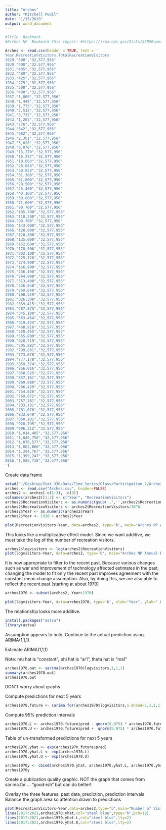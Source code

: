 ```yaml
---
title: "Arches"
author: "Mitchell Pudil"
date: "1/15/2018"
output: word_document
---
```


```r
#Title	Bookmark	
#Arches NP	Bookmark this report: #https://irma.nps.gov/Stats/SSRSReports/Park%20Specific%20Reports/Annual%20Park%20Recreation%20Visitation%20(1904%20-%20Last%20Calendar%20Year)

Arches <- read.csv(header = TRUE, text = '	
Year,RecreationVisitors,TotalRecreationVisitors
1929,"500","32,577,956"
1930,"400","32,577,956"
1931,"405","32,577,956"
1932,"480","32,577,956"
1933,"425","32,577,956"
1934,"275","32,577,956"
1935,"300","32,577,956"
1936,"400","32,577,956"
1937,"1,000","32,577,956"
1938,"1,448","32,577,956"
1939,"1,775","32,577,956"
1940,"2,512","32,577,956"
1941,"3,737","32,577,956"
1942,"1,205","32,577,956"
1943,"776","32,577,956"
1944,"642","32,577,956"
1945,"682","32,577,956"
1946,"2,301","32,577,956"
1947,"5,028","32,577,956"
1948,"8,870","32,577,956"
1949,"13,270","32,577,956"
1950,"16,257","32,577,956"
1951,"18,603","32,577,956"
1952,"28,683","32,577,956"
1953,"30,853","32,577,956"
1954,"31,300","32,577,956"
1955,"31,800","32,577,956"
1956,"28,500","32,577,956"
1957,"25,400","32,577,956"
1958,"40,100","32,577,956"
1959,"59,800","32,577,956"
1960,"71,600","32,577,956"
1961,"90,700","32,577,956"
1962,"105,700","32,577,956"
1963,"118,200","32,577,956"
1964,"99,700","32,577,956"
1965,"143,900","32,577,956"
1966,"128,000","32,577,956"
1967,"120,300","32,577,956"
1968,"135,600","32,577,956"
1969,"162,600","32,577,956"
1970,"178,500","32,577,956"
1971,"202,100","32,577,956"
1972,"225,128","32,577,956"
1973,"274,900","32,577,956"
1974,"166,900","32,577,956"
1975,"236,100","32,577,956"
1976,"294,800","32,577,956"
1977,"313,400","32,577,956"
1978,"326,948","32,577,956"
1979,"269,840","32,577,956"
1980,"290,519","32,577,956"
1981,"326,508","32,577,956"
1982,"339,415","32,577,956"
1983,"287,875","32,577,956"
1984,"345,180","32,577,956"
1985,"363,464","32,577,956"
1986,"419,444","32,577,956"
1987,"468,916","32,577,956"
1988,"520,455","32,577,956"
1989,"555,809","32,577,956"
1990,"620,719","32,577,956"
1991,"705,882","32,577,956"
1992,"799,831","32,577,956"
1993,"773,678","32,577,956"
1994,"777,178","32,577,956"
1995,"859,374","32,577,956"
1996,"856,016","32,577,956"
1997,"858,525","32,577,956"
1998,"837,161","32,577,956"
1999,"869,980","32,577,956"
2000,"786,429","32,577,956"
2001,"754,026","32,577,956"
2002,"769,672","32,577,956"
2003,"757,781","32,577,956"
2004,"733,131","32,577,956"
2005,"781,670","32,577,956"
2006,"833,049","32,577,956"
2007,"860,181","32,577,956"
2008,"928,795","32,577,956"
2009,"996,312","32,577,956"
2010,"1,014,405","32,577,956"
2011,"1,040,758","32,577,956"
2012,"1,070,577","32,577,956"
2013,"1,082,866","32,577,956"
2014,"1,284,767","32,577,956"
2015,"1,399,247","32,577,956"
2016,"1,585,718","32,577,956"
')
```

Create data frame 
```r
setwd("~/Desktop/Stat_330/Data/Time_Series/Class/Participation_2/Arches")
arches <- read.csv("Arches.csv", header=FALSE)
arches2 <- arches[-c(1:3), -c(3)]
colnames(arches2)[1:2] <- c("Year", "RecreationVisitors")
arches2$RecreationVisitors <- as.numeric(gsub(',','',arches2$RecreationVisitors))
arches2$RecreationVisitors <- arches2$RecreationVisitors/10^6
arches2$Year <- as.numeric(arches2$Year)
arches2$Year <- 1928 + arches2$Year

```


```r
plot(RecreationVisitors~Year, data=arches2, type='b', main="Arches NP Annual Recreation Visitors", xlab="Year", ylab="Recreation Visitors (in millions)")
```
This looks like a multiplicative effect model. Since we want additive, we must take the log of the number of recreation visitors.

```r

arches2$logvisitors <- log(arches2$RecreationVisitors)
plot(logvisitors~Year, data=arches2, type='b', main="Arches NP Annual Recreation Visitors", xlab="Year", ylab="Log Recreation Visitors")

```


It is now appropriate to filter to the recent past. Because various changes such as war and improvement of technology affected estimates in the past, changing the model to fit only the recent past improves agreement with the constant mean change assumption. Also, by doing this, we are also able to reflect the recent past (starting at about 1970)



```r
arches1970 <- subset(arches2, Year>1970)

plot(logvisitors~Year, data=arches1970, type='b', xlab="Year", ylab=" Log Recreation Visitors (in millions)", main="Recreation Visitors in Arches NP", col="blue")    


```

The relationship looks more additive.

```r
install.packages("astsa")
library(astsa)
```

Assumption appears to hold. Continue to the actual prediction using ARIMA(1,1,1)

Estimate ARIMA(1,1,1)


Note: mu hat is "constant", phi hat is "ar1", theta hat is "ma1"
```r

arches1970.out <- sarima(arches1970$logvisitors,1,1,1)
summary(arches1970.out)
arches1970.out

``````

DON'T worry about graphs

Compute predictions for next 5 years

```r
arches1970.future <- sarima.for(arches1970$logvisitors,n.ahead=5,1,1,1)

```

Compute 95% prediction intervals

```r

arches1970.L <- arches1970.future$pred - qnorm(0.975) * arches1970.future$se
arches1970.U <- arches1970.future$pred +  qnorm(0.975) * arches1970.future$se

```

Table of un-transformed predictions for next 5 years

```r
arches1970.yhat <- exp(arches1970.future$pred)
arches1970.yhat.L <- exp(arches1970.L)
arches1970.yhat.U <- exp(arches1970.U)

arches1970y <- cbind(arches1970.yhat, arches1970.yhat.L, arches1970.yhat.U)
arches1970y

```

Create a publication quality graphic. NOT the graph that comes from sarima.for ... "good-ish" but can do better!

Overlay the three features: past data, prediction, prediction intervals
Balance the graph area so attention drawn to predictions


```r
plot(RecreationVisitors~Year,data=arches2,type="b",main="Number of Visitors to Arches National Park",ylab="Arches NP Annual Visitors (in millions)", xlim=c(1985,2022),ylim=c(0,3))
lines(2017:2021,arches1970.yhat,col="steel blue",type="b",pch=19)
lines(2017:2021,arches1970.yhat.L,col="steel blue",lty=2)
lines(2017:2021,arches1970.yhat.U,col="steel blue",lty=2)

```




